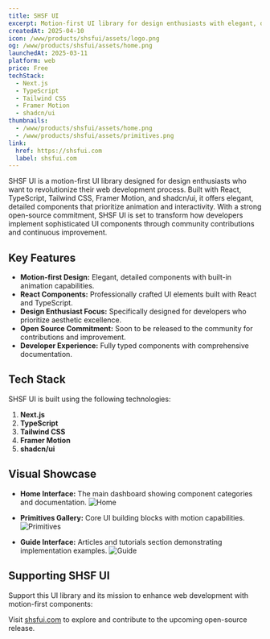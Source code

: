 ```yaml
---
title: SHSF UI
excerpt: Motion-first UI library for design enthusiasts with elegant, detailed React components.
createdAt: 2025-04-10
icon: /www/products/shsfui/assets/logo.png
og: /www/products/shsfui/assets/home.png
launchedAt: 2025-03-11
platform: web
price: Free
techStack:
  - Next.js
  - TypeScript
  - Tailwind CSS
  - Framer Motion
  - shadcn/ui
thumbnails:
  - /www/products/shsfui/assets/home.png
  - /www/products/shsfui/assets/primitives.png
link:
  href: https://shsfui.com
  label: shsfui.com
---
```


SHSF UI is a motion-first UI library designed for design enthusiasts who want to revolutionize their web development process. Built with React, TypeScript, Tailwind CSS, Framer Motion, and shadcn/ui, it offers elegant, detailed components that prioritize animation and interactivity. With a strong open-source commitment, SHSF UI is set to transform how developers implement sophisticated UI components through community contributions and continuous improvement.

## Key Features

- **Motion-first Design:** Elegant, detailed components with built-in animation capabilities.
- **React Components:** Professionally crafted UI elements built with React and TypeScript.
- **Design Enthusiast Focus:** Specifically designed for developers who prioritize aesthetic excellence.
- **Open Source Commitment:** Soon to be released to the community for contributions and improvement.
- **Developer Experience:** Fully typed components with comprehensive documentation.

## Tech Stack

SHSF UI is built using the following technologies:

1. **Next.js**
2. **TypeScript**
3. **Tailwind CSS**
4. **Framer Motion**
5. **shadcn/ui**

## Visual Showcase

- **Home Interface:** The main dashboard showing component categories and documentation.
  ![Home](./assets/home.png)

- **Primitives Gallery:** Core UI building blocks with motion capabilities.
  ![Primitives](./assets/primitives.png)

- **Guide Interface:** Articles and tutorials section demonstrating implementation examples.
  ![Guide](./assets/blog.png)

## Supporting SHSF UI

Support this UI library and its mission to enhance web development with motion-first components:

Visit [shsfui.com](https://shsfui.com) to explore and contribute to the upcoming open-source release.
